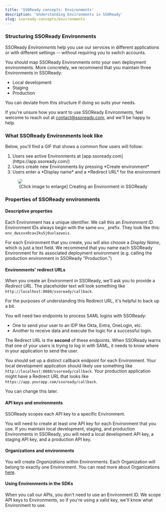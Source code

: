```yaml
---
title: 'SSOReady concepts: Environments'
description: 'Understanding Environments in SSOReady'
slug: ssoready-concepts/environments
---
```


### Structuring SSOReady Environments

SSOReady *Environments* help you use our services in different applications or with different settings -- without requiring you to switch accounts.

You should map SSOReady Environments onto your own deployment environments. More concretely, we recommend that you maintain three Environments in SSOReady:
<ul>
<li>Local development</li>
<li>Staging</li>
<li>Production</li>
</ul>

You can deviate from this structure if doing so suits your needs.

If you're unsure how you want to use SSOReady Environments, feel welcome to reach out at contact@ssoready.com, and we'll be happy to help. 

### What SSOReady Environments look like

Below, you'll find a GIF that shows a common flow users will follow:
<ol>
<li>Users see active Environments at [app.ssoready.com](https://app.ssoready.com/)</li>
<li>Users create new Environments by pressing *Create environment*</li>
<li>Users enter a *Display name* and a *Redirect URL* for the environment</li>
</ol>

<figure>
<img src="/docs/assets/ssoready-concepts-assets/environmentconfig.gif" style="border-radius: 10px"/>
<figcaption style = "text-align:center"> [Click image to enlarge] Creating an Environment in SSOReady </figcaption>
</figure>



### Properties of SSOReady environments

#### Descriptive properties

Each Environment has a unique identifier. We call this an *Environment ID*. Environment IDs always begin with the same `env_` prefix. They look like this: `env_dwsxxx0cav2ku5j0uvlazwois`.

For each Environment that you create, you will also choose a *Display Name*, which is just a text field. We recommend that you name each SSOReady Environment for its associated deployment environment (e.g. calling the production environment in SSOReady "Production.")

#### Environments' redirect URLs

When you create an Environment in SSOReady, we'll ask you to provide a *Redirect URL*. The placeholder text will look something like `http://localhost:8080/ssoready/callback`.

For the purposes of understanding this Redirect URL, it's helpful to back up a bit. 

You will need two endpoints to process SAML logins with SSOReady:
<ul>
<li>One to send your user to an IDP like Okta, Entra, OneLogin, etc.</li>
<li>Another to receive data and execute the logic for a successful login.</li>
</ul>

The Redirect URL is the **second** of these endpoints. When SSOReady learns that one of your users is trying to log in with SAML, it needs to know where in your application to send the user. 

You should set up a distinct callback endpoint for each Environment. Your local development application should likely use something like `http://localhost:8080/ssoready/callback`. Your production application might have a Redirect URL that looks like `https://app.yourapp.com/ssoready/callback`.

You can change this later.

#### API keys and environments

SSOReady scopes each API key to a specific Environment.

You will need to create at least one API key for each Environment that you use. If you maintain local development, staging, and production Environments in SSOReady, you will need a local development API key, a staging API key, and a production API key. 

#### Organizations and environments

You will create *Organizations* within Environments. Each Organization will belong to exactly one Environment. You can read more about Organizations [here](organizations).

#### Using Environments in the SDKs

When you call our APIs, you don't need to use an Environment ID. We scope API keys to Environments, so if you're using a valid key, we'll know what Environment to use.
